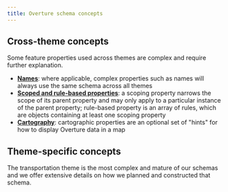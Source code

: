 ```yaml
---
title: Overture schema concepts
---
```




## Cross-theme concepts

Some feature properties used across themes are complex and require further explanation.

- **[Names](/schema/concepts/names)**: where applicable, complex properties such as names will always use the same schema across all themes
- **[Scoped and rule-based properties](/schema/concepts/scoping-rules)**: a scoping property narrows the scope of its parent property and may only apply to a particular instance of the parent property; rule-based property is an array of rules, which are objects containing at least one scoping property
- **[Cartography](/schema/concepts/cartography)**: cartographic properties are an optional set of "hints" for how to display Overture data in a map

## Theme-specific concepts
The transportation theme is the most complex and mature of our schemas and we offer extensive details on how we planned and constructed that schema. 
